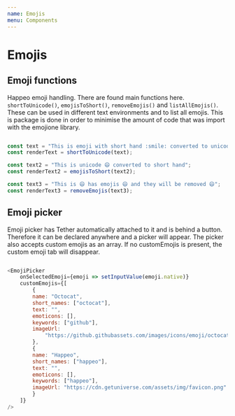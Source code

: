 ```yaml
---
name: Emojis
menu: Components
---
```



# Emojis

<Metadata pkg={pkg}/>

## Emoji functions

Happeo emoji handling. There are found main functions here. `shortToUnicode()`, `emojisToShort()`, `removeEmojis()` and `listAllEmojis()`. 
These can be used in different text environments and to list all emojis. This is package is done in order to minimise the amount of code that
was import with the emojione library.

```js

const text = "This is emoji with short hand :smile: converted to unicode";
const renderText = shortToUnicode(text);

const text2 = "This is unicode 😄 converted to short hand";
const renderText2 = emojisToShort(text2);

const text3 = "This is 😄 has emojis 😄 and they will be removed 😄";
const renderText3 = removeEmojis(text3);

```
<Playground>
    <EmojiExample />
</Playground>

## Emoji picker

Emoji picker has Tether automatically attached to it and is behind a button. Therefore it can be declared anywhere and a picker will appear.
The picker also accepts custom emojis as an array. If no customEmojis is present, the custom emoji tab will disappear.

```js

<EmojiPicker
    onSelectedEmoji={emoji => setInputValue(emoji.native)}
    customEmojis={[
        {
        name: "Octocat",
        short_names: ["octocat"],
        text: "",
        emoticons: [],
        keywords: ["github"],
        imageUrl:
            "https://github.githubassets.com/images/icons/emoji/octocat.png"
        },
        {
        name: "Happeo",
        short_names: ["happeo"],
        text: "",
        emoticons: [],
        keywords: ["happeo"],
        imageUrl: "https://cdn.getuniverse.com/assets/img/favicon.png"
        }
    ]}
/>

```

<Playground>
    <TranslationProvider>
        <EmojiPickerExample />
    </TranslationProvider>
</Playground>


<Props of={EmojiPicker} />


